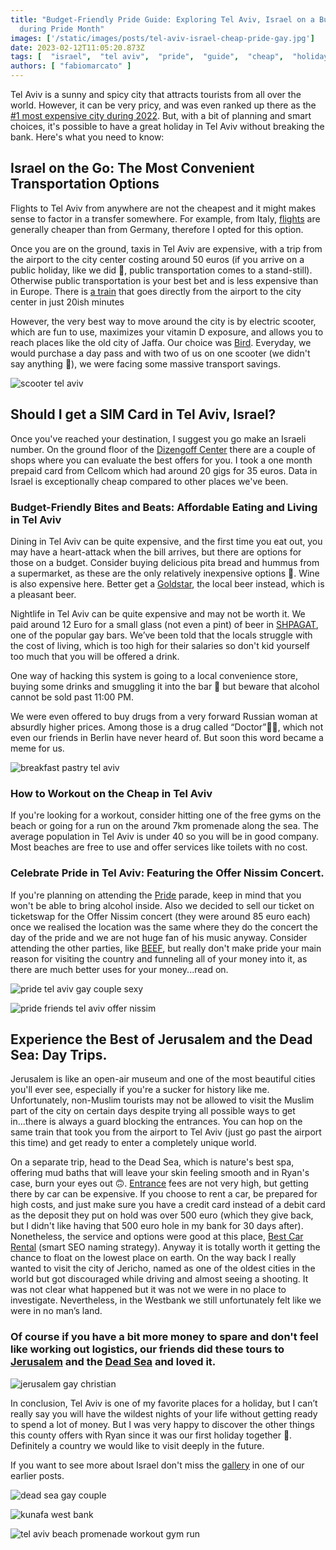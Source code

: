 ```yaml
---
title: "Budget-Friendly Pride Guide: Exploring Tel Aviv, Israel on a Budget
  during Pride Month"
images: ['/static/images/posts/tel-aviv-israel-cheap-pride-gay.jpg']
date: 2023-02-12T11:05:20.873Z
tags: [  "israel",  "tel aviv",  "pride",  "guide",  "cheap",  "holiday",  "jerusalem",  "dead sea",  "budget travel",  "pride month",  "gay",  "asia", "summer"]
authors: [ "fabiomarcato" ]
---
```

Tel Aviv is a sunny and spicy city that attracts tourists from all over the world. However, it can be very pricy, and was even ranked up there as the [#1 most expensive city during 2022](https://www.abc.net.au/news/2022-09-02/tel-aviv-is-worlds-most-expensive-city/101387350). But, with a bit of planning and smart choices, it's possible to have a great holiday in Tel Aviv without breaking the bank. Here's what you need to know:

## Israel on the Go: The Most Convenient Transportation Options

Flights to Tel Aviv from anywhere are not the cheapest and it might makes sense to factor in a transfer somewhere. For example, from Italy, [flights](https://www.ryanair.com/gb/en) are generally cheaper than from Germany, therefore I opted for this option.

Once you are on the ground, taxis in Tel Aviv are expensive, with a trip from the airport to the city center costing around 50 euros (if you arrive on a public holiday, like we did 🙈, public transportation comes to a stand-still). Otherwise public transportation is your best bet and is less expensive than in Europe. There is [a train](https://www.telaviv-airport.com/train.php) that goes directly from the airport to the city center in just 20ish minutes 

However, the very best way to move around the city is by electric scooter, which are fun to use, maximizes your vitamin D exposure, and allows you to reach places like the old city of Jaffa. Our choice was [Bird](https://www.bird.co/). Everyday, we would purchase a day pass and with two of us on one scooter (we didn't say anything 🤣), we were facing some massive transport savings.

![scooter tel aviv](https://res.cloudinary.com/dx4cuted1/image/upload/q_60/v1676232649/Berlin%202022/tel%20aviv%20cheap/tel_aviv_israel_cheap_pride_gay3_vumaxv.jpg)

## Should I get a SIM Card in Tel Aviv, Israel?

Once you've reached your destination, I suggest you go make an Israeli number. On the ground floor of the [Dizengoff Center](https://dizengof-center.co.il/en/) there are a couple of shops where you can evaluate the best offers for you. I took a one month prepaid card from Cellcom which had around 20 gigs for 35 euros. Data in Israel is exceptionally cheap compared to other places we've been. 

### Budget-Friendly Bites and Beats: Affordable Eating and Living in Tel Aviv

Dining in Tel Aviv can be quite expensive, and the first time you eat out, you may have a heart-attack when the bill arrives, but there are options for those on a budget. Consider buying delicious pita bread and hummus from a supermarket, as these are the only relatively inexpensive options 🤪. Wine is also expensive here. Better get a [Goldstar](https://en.wikipedia.org/wiki/Goldstar_(beer)), the local beer instead, which is a pleasant beer.

Nightlife in Tel Aviv can be quite expensive and may not be worth it. We paid around 12 Euro for a small glass (not even a pint) of beer in [SHPAGAT](https://www.instagram.com/shpagatlv/?hl=en), one of the popular gay bars. We’ve been told that the locals struggle with the cost of living, which is too high for their salaries so don't kid yourself too much that you will be offered a drink. 

One way of hacking this system is going to a local convenience store, buying some drinks and smuggling it into the bar 🤣 but beware that alcohol cannot be sold past 11:00 PM.

We were even offered to buy drugs from a very forward Russian woman at absurdly higher prices. Among those is a drug called “Doctor”👨‍⚕️, which not even our friends in Berlin have never heard of. But soon this word became a meme for us.

![breakfast pastry tel aviv](https://res.cloudinary.com/dx4cuted1/image/upload/q_60/v1676232657/Berlin%202022/tel%20aviv%20cheap/tel_aviv_israel_cheap_pride_gay2_hcg7f4.jpg)

### How to Workout on the Cheap in Tel Aviv

If you're looking for a workout, consider hitting one of the free gyms on the beach or going for a run on the around 7km promenade along the sea. The average population in Tel Aviv is under 40 so you will be in good company. Most beaches are free to use and offer services like toilets with no cost.

### Celebrate Pride in Tel Aviv: Featuring the Offer Nissim Concert.

If you're planning on attending the [Pride](https://telavivpride.com/) parade, keep in mind that you won't be able to bring alcohol inside. Also we decided to sell our ticket on ticketswap for the Offer Nissim concert (they were around 85 euro each) once we realised the location was the same where they do the concert the day of the pride and we are not huge fan of his music anyway. Consider attending the other parties, like [BEEF](https://www.beeftlv.co.il/), but really don't make pride your main reason for visiting the country and funneling all of your money into it, as there are much better uses for your money...read on. 

![pride tel aviv gay couple sexy](https://res.cloudinary.com/dx4cuted1/image/upload/q_60/v1676232653/Berlin%202022/tel%20aviv%20cheap/tel_aviv_israel_cheap_pride_gay6_nbnti3.jpg)

![pride friends tel aviv offer nissim](https://res.cloudinary.com/dx4cuted1/image/upload/q_60/v1676232657/Berlin%202022/tel%20aviv%20cheap/tel_aviv_israel_cheap_pride_gay7_qeyrot.jpg)

## Experience the Best of Jerusalem and the Dead Sea: Day Trips.

Jerusalem is like an open-air museum and one of the most beautiful cities you'll ever see, especially if you're a sucker for history like me. Unfortunately, non-Muslim tourists may not be allowed to visit the Muslim part of the city on certain days despite trying all possible ways to get in...there is always a guard blocking the entrances. You can hop on the same train that took you from the airport to Tel Aviv (just go past the airport this time) and get ready to enter a completely unique world.

On a separate trip, head to the Dead Sea, which is nature's best spa, offering mud baths that will leave your skin feeling smooth and in Ryan's case, burn your eyes out 🙃. [Entrance](https://deadsea.com/explore/dead-sea-beaches/northern-beaches/kalia-beach/) fees are not very high, but getting there by car can be expensive. If you choose to rent a car, be prepared for high costs, and just make sure you have a credit card instead of a debit card as the deposit they put on hold was over 500 euro (which they give back, but I didn't like having that 500 euro hole in my bank for 30 days after). Nonetheless, the service and options were good at this place, [Best Car Rental](https://www.best-car.co.il/) (smart SEO naming strategy). Anyway it is totally worth it getting the chance to float on the lowest place on earth. On the way back I really wanted to visit the city of Jericho, named as one of the oldest cities in the world but got discouraged while driving and almost seeing a shooting. It was not clear what happened but it was not we were in no place to investigate. Nevertheless, in the Westbank we still unfortunately felt like we were in no man’s land.

### Of course if you have a bit more money to spare and don't feel like working out logistics, our friends did these tours to [Jerusalem](https://www.getyourguide.com/tel-aviv-l487/jerusalem-boutique-tour-from-tel-aviv-t212931/?partner_id=8DDMSUV&utm_medium=online_publisher&placement=content-middle) and the [Dead Sea](https://www.getyourguide.com/tel-aviv-l487/masada-ein-gedi-and-dead-sea-day-trip-from-tel-aviv-t195356/?partner_id=8DDMSUV&utm_medium=online_publisher&placement=content-middle) and loved it.

![jerusalem gay christian](https://res.cloudinary.com/dx4cuted1/image/upload/q_60/v1676232660/Berlin%202022/tel%20aviv%20cheap/tel_aviv_israel_cheap_pride_gay4_zsry5k.jpg)

In conclusion, Tel Aviv is one of my favorite places for a holiday, but I can’t really say you will have the wildest nights of your life without getting ready to spend a lot of money. But I was very happy to discover the other things this county offers with Ryan since it was our first holiday together 🥰. Definitely a country we would like to visit deeply in the future. 

If you want to see more about Israel don't miss the [gallery](https://www.thefabryk.com/israel/) in one of our earlier posts.

![dead sea gay couple](https://res.cloudinary.com/dx4cuted1/image/upload/q_60/v1676232660/Berlin%202022/tel%20aviv%20cheap/tel_aviv_israel_cheap_pride_gay9_gydzdl.jpg)

![kunafa west bank](https://res.cloudinary.com/dx4cuted1/image/upload/q_60/v1676232661/Berlin%202022/tel%20aviv%20cheap/tel_aviv_israel_cheap_pride_gay8_me3fga.jpg)

![tel aviv beach promenade workout gym run](https://res.cloudinary.com/dx4cuted1/image/upload/q_60/v1676232656/Berlin%202022/tel%20aviv%20cheap/tel_aviv_israel_cheap_pride_gay1_skefpn.jpg)